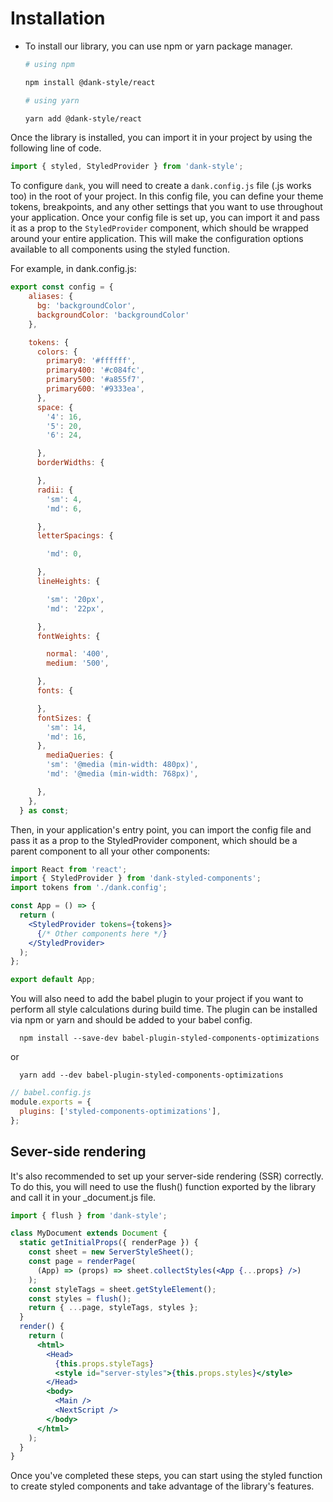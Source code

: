
<Meta title="Getting Started/Installation" />

# Installation

- To install our library, you can use npm or yarn package manager.

  ```bash
  # using npm

  npm install @dank-style/react

  # using yarn

  yarn add @dank-style/react
  ```

Once the library is installed, you can import it in your project by using the following line of code.

```jsx
import { styled, StyledProvider } from 'dank-style';
```

To configure `dank`, you will need to create a `dank.config.js` file (.js works too) in the root of your project. In this config file, you can define your theme tokens, breakpoints, and any other settings that you want to use throughout your application. Once your config file is set up, you can import it and pass it as a prop to the `StyledProvider` component, which should be wrapped around your entire application. This will make the configuration options available to all components using the styled function.

For example, in dank.config.js:

```jsx
export const config = {
    aliases: {
      bg: 'backgroundColor',
      backgroundColor: 'backgroundColor'
    },

    tokens: {
      colors: {
        primary0: '#ffffff',
        primary400: '#c084fc',
        primary500: '#a855f7',
        primary600: '#9333ea',
      },
      space: {
        '4': 16,
        '5': 20,
        '6': 24,

      },
      borderWidths: {

      },
      radii: {
        'sm': 4,
        'md': 6,

      },
      letterSpacings: {

        'md': 0,

      },
      lineHeights: {

        'sm': '20px',
        'md': '22px',

      },
      fontWeights: {

        normal: '400',
        medium: '500',

      },
      fonts: {

      },
      fontSizes: {
        'sm': 14,
        'md': 16,
      },
  		mediaQueries: {
  	    'sm': '@media (min-width: 480px)',
  	    'md': '@media (min-width: 768px)',

  	  },
    },
  } as const;

```

Then, in your application's entry point, you can import the config file and pass it as a prop to the StyledProvider component, which should be a parent component to all your other components:

```jsx
import React from 'react';
import { StyledProvider } from 'dank-styled-components';
import tokens from './dank.config';

const App = () => {
  return (
    <StyledProvider tokens={tokens}>
      {/* Other components here */}
    </StyledProvider>
  );
};

export default App;
```

You will also need to add the babel plugin to your project if you want to perform all style calculations during build time. The plugin can be installed via npm or yarn and should be added to your babel config.

```base
  npm install --save-dev babel-plugin-styled-components-optimizations

```

or

```base
  yarn add --dev babel-plugin-styled-components-optimizations

```

```jsx
// babel.config.js
module.exports = {
  plugins: ['styled-components-optimizations'],
};
```

## Sever-side rendering

It's also recommended to set up your server-side rendering (SSR) correctly. To do this, you will need to use the flush() function exported by the library and call it in your \_document.js file.

```jsx
import { flush } from 'dank-style';

class MyDocument extends Document {
  static getInitialProps({ renderPage }) {
    const sheet = new ServerStyleSheet();
    const page = renderPage(
      (App) => (props) => sheet.collectStyles(<App {...props} />)
    );
    const styleTags = sheet.getStyleElement();
    const styles = flush();
    return { ...page, styleTags, styles };
  }
  render() {
    return (
      <html>
        <Head>
          {this.props.styleTags}
          <style id="server-styles">{this.props.styles}</style>
        </Head>
        <body>
          <Main />
          <NextScript />
        </body>
      </html>
    );
  }
}
```

Once you've completed these steps, you can start using the styled function to create styled components and take advantage of the library's features.

```

```
